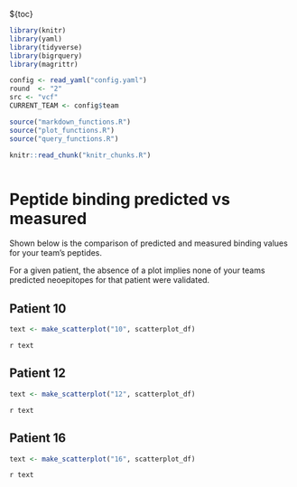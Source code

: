 ${toc}

```r
library(knitr)
library(yaml)
library(tidyverse)
library(bigrquery)
library(magrittr)

config <- read_yaml("config.yaml")
round  <- "2"
src <- "vcf"
CURRENT_TEAM <- config$team

source("markdown_functions.R")
source("plot_functions.R")
source("query_functions.R")

knitr::read_chunk("knitr_chunks.R")

```

```r
```
# Peptide binding predicted vs measured

Shown below is the comparison of predicted and measured binding values for your team's peptides.

For a given patient, the absence of a plot implies none of your teams predicted neoepitopes for that patient were validated.

## Patient 10
```r
text <- make_scatterplot("10", scatterplot_df)
```
`r text`

## Patient 12
```r
text <- make_scatterplot("12", scatterplot_df)
```
`r text`

## Patient 16
```r
text <- make_scatterplot("16", scatterplot_df)
```
`r text`
